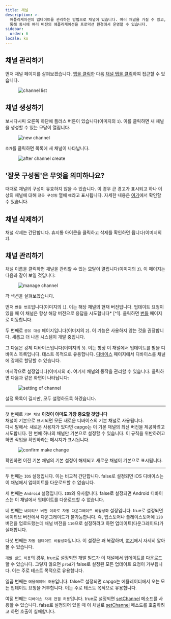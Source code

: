 ```yaml
---
title: 채널
description: >-
  애플리케이션의 업데이트를 관리하는 방법으로 채널이 있습니다. 여러 채널을 가질 수 있고, 각 채널은 여러 버전을 포함할 수 있습니다. 이를
  통해 동시에 여러 버전의 애플리케이션을 프로덕션 환경에서 운영할 수 있습니다.
sidebar:
  order: 6
locale: ko
---
```


## 채널 관리하기

먼저 채널 페이지를 살펴보겠습니다. [앱을 클릭](/docs/webapp/main-page)한 다음 [채널 탭을 클릭](/docs/webapp/main-app-page)하여 접근할 수 있습니다.

<figure><img src="/channelswebp" alt="channel list" /><figcaption></figcaption></figure>

## 채널 생성하기

보시다시피 오른쪽 하단에 플러스 버튼이 있습니다(이미지의 `1`). 이를 클릭하면 새 채널을 생성할 수 있는 모달이 열립니다.
<figure><img style="margin-left: auto; margin-right: auto" src="/new_channel_modalwebp" alt="new channel" /><figcaption></figcaption></figure>

`추가`를 클릭하면 목록에 새 채널이 나타납니다.
<figure><img src="/post-channel-createwebp" alt="after channel create" /><figcaption></figcaption></figure>

## '잘못 구성됨'은 무엇을 의미하나요?
때때로 채널의 구성이 유효하지 않을 수 있습니다. 이 경우 큰 경고가 표시되고 하나 이상의 채널에 대해 `잘못 구성됨` 열에 `예`라고 표시됩니다.
자세한 내용은 [여기](/docs/cli/commands/#disable-updates-strategy)에서 확인할 수 있습니다.

## 채널 삭제하기

채널 삭제는 간단합니다. 휴지통 아이콘을 클릭하고 삭제를 확인하면 됩니다(이미지의 `2`).

## 채널 관리하기

채널 이름을 클릭하면 채널을 관리할 수 있는 모달이 열립니다(이미지의 `3`).
이 페이지는 다음과 같이 보일 것입니다:

<figure><img src="/manage_channel_mainwebp" alt="manage channel" /><figcaption></figcaption></figure>

각 섹션을 살펴보겠습니다.

먼저 `번들 번호`입니다(이미지의 `1`). 이는 해당 채널의 현재 버전입니다. 업데이트 요청이 있을 때 이 채널은 항상 해당 버전으로 응답을 시도합니다* [^1].
클릭하면 [번들](/docs/webapp/bundles/) 페이지로 이동합니다.

두 번째로 `공유 대상` 페이지입니다(이미지의 `2`). 이 기능은 사용하지 않는 것을 권장합니다. 새롭고 더 나은 시스템이 개발 중입니다.

그 다음은 강제 디바이스입니다(이미지의 `3`). 이는 항상 이 채널에서 업데이트를 받을 디바이스 목록입니다. 테스트 목적으로 유용합니다. [디바이스](/docs/webapp/devices/) 페이지에서 디바이스를 채널에 강제로 할당할 수 있습니다.

마지막으로 설정입니다(이미지의 `4`). 여기서 채널의 동작을 관리할 수 있습니다.
클릭하면 다음과 같은 화면이 나타납니다:

<figure><img src="/channel_settingswebp" alt="setting of channel" /><figcaption></figcaption></figure>

설정 목록이 길지만, 모두 설명하도록 하겠습니다.

---
첫 번째로 `기본 채널` **이것이 아마도 가장 중요할 것입니다**\
채널이 기본으로 표시되면 모든 새로운 디바이스의 기본 채널로 사용됩니다.\
다시 말해서: 새로운 사용자가 있다면 capgo는 이 기본 채널의 최신 버전을 제공하려고 시도합니다.
한 번에 하나의 채널만 기본으로 설정할 수 있습니다. 이 규칙을 위반하려고 하면 작업을 확인하라는 메시지가 표시됩니다.

<figure><img style="margin-left: auto; margin-right: auto" src="/confirm-make-defaultwebp" alt="confirm make change" /><figcaption></figcaption></figure>

확인하면 이전 기본 채널의 기본 설정이 해제되고 새로운 채널이 기본으로 표시됩니다.

---
두 번째는 `IOS` 설정입니다. 이는 비교적 간단합니다. false로 설정되면 iOS 디바이스는 이 채널에서 업데이트를 다운로드할 수 없습니다.

세 번째는 `Android` 설정입니다. `IOS`와 유사합니다. false로 설정되면 Android 디바이스는 이 채널에서 업데이트를 다운로드할 수 없습니다.

네 번째는 `네이티브 버전 이하로 자동 다운그레이드 비활성화` 설정입니다. true로 설정되면 네이티브 버전에서 다운그레이드가 불가능합니다. 즉, 앱스토어나 플레이스토어에 `120` 버전을 업로드했는데 채널 버전을 `110`으로 설정하려고 하면 업데이트(다운그레이드)가 실패합니다.

다섯 번째는 `자동 업데이트 비활성화`입니다. 이 설정은 꽤 복잡하며, [여기](/docs/cli/commands/#disable-updates-strategy)에서 자세히 알아볼 수 있습니다.

`개발 빌드 허용`의 경우, true로 설정되면 개발 빌드가 이 채널에서 업데이트를 다운로드할 수 있습니다. 그렇지 않으면 `prod`가 false로 설정된 모든 업데이트 요청이 거부됩니다. 이는 주로 테스트 목적으로 유용합니다.

일곱 번째는 `에뮬레이터 허용`입니다. false로 설정되면 capgo는 에뮬레이터에서 오는 모든 업데이트 요청을 거부합니다. 이는 주로 테스트 목적으로 유용합니다.

여덟 번째는 `디바이스 자체 연결 허용`입니다. true로 설정되면 [setChannel](docs/plugin/api/#setchannel) 메소드를 사용할 수 있습니다. false로 설정되어 있을 때 이 채널로 [setChannel](docs/plugin/api/#setchannel) 메소드를 호출하려고 하면 호출이 실패합니다.